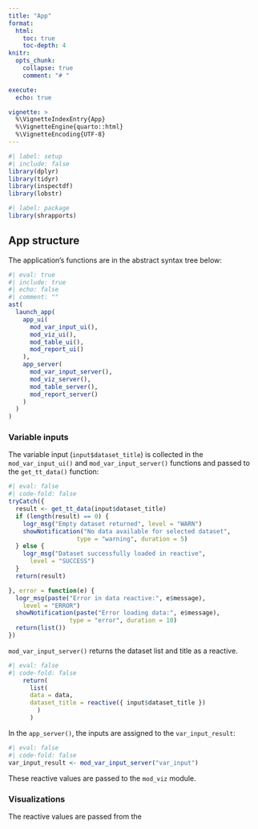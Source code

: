 ```yaml
---
title: "App"
format: 
  html:
    toc: true
    toc-depth: 4
knitr:
  opts_chunk: 
    collapse: true
    comment: "# " 

execute:
  echo: true

vignette: >
  %\VignetteIndexEntry{App}
  %\VignetteEngine{quarto::html}
  %\VignetteEncoding{UTF-8}
---
```


```r
#| label: setup
#| include: false
library(dplyr)
library(tidyr)
library(inspectdf)
library(lobstr)
```

```r
#| label: package
library(shrapports)
```

## App structure 

The application's functions are in the abstract syntax tree below:

```r
#| eval: true
#| include: true
#| echo: false
#| comment: ""
ast(
  launch_app(
    app_ui(
      mod_var_input_ui(),
      mod_viz_ui(),
      mod_table_ui(),
      mod_report_ui()
    ),
    app_server(
      mod_var_input_server(),
      mod_viz_server(),
      mod_table_server(),
      mod_report_server()
    )
  )
)
```


### Variable inputs 

The variable input (`input$dataset_title`) is collected in the `mod_var_input_ui()` and `mod_var_input_server()` functions and passed to the `get_tt_data()` function: 

```r
#| eval: false
#| code-fold: false
tryCatch({
  result <- get_tt_data(input$dataset_title)
  if (length(result) == 0) {
    logr_msg("Empty dataset returned", level = "WARN")
    showNotification("No data available for selected dataset",
                   type = "warning", duration = 5)
  } else {
    logr_msg("Dataset successfully loaded in reactive",
      level = "SUCCESS")
  }
  return(result)

}, error = function(e) {
  logr_msg(paste("Error in data reactive:", e$message), 
    level = "ERROR")
  showNotification(paste("Error loading data:", e$message),
                 type = "error", duration = 10)
  return(list())
})
```

`mod_var_input_server()` returns the dataset list and title as a reactive.

```r
#| eval: false
#| code-fold: false
    return(
      list(
      data = data,
      dataset_title = reactive({ input$dataset_title })
        )
      )
```

In the `app_server()`, the inputs are assigned to the `var_input_result`:

```r
#| eval: false
#| code-fold: false
var_input_result <- mod_var_input_server("var_input")
```

These reactive values are passed to the `mod_viz` module.

### Visualizations

The reactive values are passed from the 


